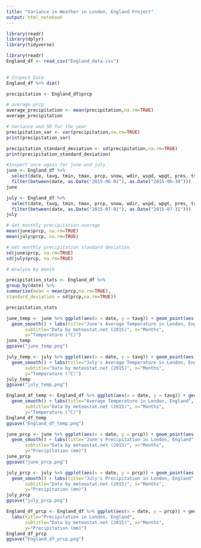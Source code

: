 ```yaml
---
title: "Variance in Weather in London, England Project"
output: html_notebook
---
```

```r
library(readr)
library(dplyr)
library(tidyverse) 
```

```r
library(readr)
England_df <- read_csv("England_data.csv")
 
```

```r

# Inspect Data
England_df %>% dim()

precipitation <- England_df$prcp

# average prcp
average_precipitation <- mean(precipitation,na.rm=TRUE)
average_precipitation

# Variance and SD for the year
precipitation_var <- var(precipitation,na.rm=TRUE)
print(precipitation_var) 

precipitation_standard_deviation <- sd(precipitation,na.rm=TRUE)
print(precipitation_standard_deviation)

#Inspect once again for june and july 
june <- England_df %>% 
  select(date, tavg, tmin, tmax, prcp, snow, wdir, wspd, wpgt, pres, tsun) %>%
  filter(between(date, as.Date("2015-06-01"), as.Date("2015-06-30")))
june 

july <- England_df %>% 
  select(date, tavg, tmin, tmax, prcp, snow, wdir, wspd, wpgt, pres, tsun) %>%
  filter(between(date, as.Date("2015-07-01"), as.Date("2015-07-31")))
july

# Get monthly precipitation average
mean(june$prcp, na.rm=TRUE)
mean(july$prcp, na.rm=TRUE)

# Get monthly precipitation standard deviation
sd(june$prcp, na.rm=TRUE) 
sd(july$prcp, na.rm=TRUE)

# Analyze by month

precipitation_stats <- England_df %>%
group_by(date) %>%
summarize(mean = mean(prcp,na.rm=TRUE),
standard_deviation = sd(prcp,na.rm=TRUE))

precipitation_stats
```

```r
june_temp <- june %>% ggplot(aes(x = date, y = tavg)) + geom_point(aes(colour = tavg))+
  geom_smooth() + labs(title="June's Average Temperature in London, England", 
       subtitle="Data by meteostat.net (2015)", x="Months", 
       y="Temperature (°C)")
june_temp
ggsave("june_temp.png")

july_temp <- july %>% ggplot(aes(x = date, y = tavg)) + geom_point(aes(colour = tavg))+
  geom_smooth() + labs(title="July's Average Temperature in London, England", 
       subtitle="Data by meteostat.net (2015)", x="Months", 
       y="Temperature (°C)")
july_temp
ggsave("july_temp.png")

England_df_temp <- England_df %>% ggplot(aes(x = date, y = tavg)) + geom_point(aes(colour = tavg))+
  geom_smooth() + labs(title="Average Temperature in London, England", 
       subtitle="Data by meteostat.net (2015)", x="Months", 
       y="Temperature (°C)")
England_df_temp
ggsave("England_df_temp.png")

june_prcp <- june %>% ggplot(aes(x = date, y = prcp)) + geom_point(aes(colour = prcp)) + 
  geom_smooth() + labs(title="June's Precipitation in London, England", 
       subtitle="Data by meteostat.net (2015)", x="Months", 
       y="Precipitation (mm)")
june_prcp
ggsave("june_prcp.png")

july_prcp <- july %>% ggplot(aes(x = date, y = prcp)) + geom_point(aes(colour = prcp)) +
  geom_smooth() + labs(title="July's Precipitation in London, England", 
       subtitle="Data by meteostat.net (2015)", x="Months", 
       y="Precipitation (mm)")
july_prcp
ggsave("july_prcp.png")

England_df_prcp <- England_df %>% ggplot(aes(x = date, y = prcp)) + geom_line() + 
  labs(title="Precipitation in London, England", 
       subtitle="Data by meteostat.net (2015)", x="Months", 
       y="Precipitation (mm)")
England_df_prcp
ggsave("England_df_prcp.png")
```
